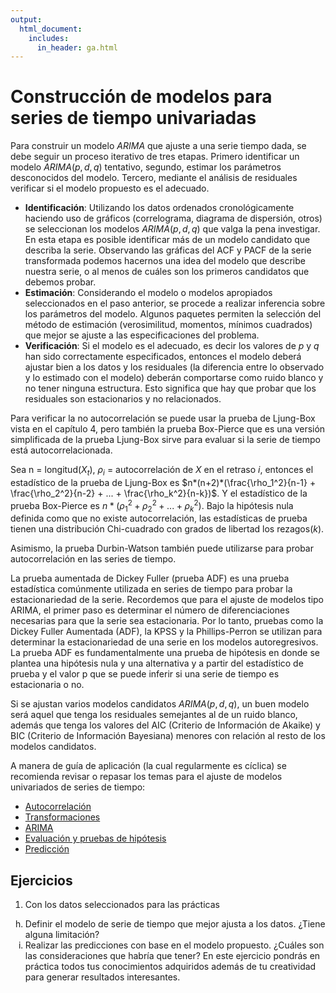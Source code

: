 ```yaml
---
output:
  html_document: 
    includes:
      in_header: ga.html
---
```

# Construcción de modelos para series de tiempo univariadas {#modelacion-univariada}

Para construir un modelo $ARIMA$ que ajuste a una serie tiempo dada, se debe seguir un proceso iterativo de tres etapas. Primero identificar un modelo $ARIMA(p,d,q)$ tentativo, segundo, estimar los parámetros desconocidos del modelo. Tercero, mediante el análisis de residuales verificar si el modelo propuesto es el adecuado.

+ **Identificación**: Utilizando los datos ordenados cronológicamente haciendo uso de gráficos (correlograma, diagrama de dispersión, otros) se seleccionan los modelos $ARIMA(p,d,q)$ que valga la pena investigar. En esta etapa es posible identificar más de un modelo candidato que describa la serie.
Observando las gráficas del ACF y PACF de la serie transformada podemos hacernos una idea del modelo que describe nuestra serie, o al menos de cuáles son los primeros candidatos que debemos probar.
+ **Estimación**: Considerando el modelo o modelos apropiados seleccionados en el paso anterior, se procede a realizar inferencia sobre los parámetros del modelo. Algunos paquetes permiten la selección del método de estimación (verosimilitud, momentos, mínimos cuadrados) que mejor se ajuste a las especificaciones del problema.
+ **Verificación**: Si el modelo es el adecuado, es decir los valores de $p$ y $q$ han sido correctamente especificados, entonces el modelo deberá ajustar bien a los datos y los residuales (la diferencia entre lo observado y lo estimado con el modelo) deberán comportarse como ruido blanco y no tener ninguna estructura. Esto significa que hay que probar que los residuales son estacionarios y no relacionados. 

Para verificar la no autocorrelación se puede usar la prueba de Ljung-Box vista en el capítulo 4, pero también la prueba Box-Pierce que es una versión simplificada de la prueba Ljung-Box sirve para evaluar si la serie de tiempo está autocorrelacionada. 

Sea n = longitud($X_t$), $\rho_i$ = autocorrelación de $X$ en el retraso $i$, entonces el estadístico de la prueba de Ljung-Box es $n*(n+2)*(\frac{\rho_1^2}{n-1} + \frac{\rho_2^2}{n-2} + ... + \frac{\rho_k^2}{n-k})$. Y el estadístico de la prueba Box-Pierce es $n*(\rho_1^2 + \rho_2^2 + ... + \rho_k^2)$. Bajo la hipótesis nula definida como que no existe autocorrelación, las estadísticas de prueba tienen una distribución Chi-cuadrado con grados de libertad los rezagos($k$).

Asimismo, la prueba Durbin-Watson también puede utilizarse para probar autocorrelación en las series de tiempo.

La prueba aumentada de Dickey Fuller (prueba ADF) es una prueba estadística comúnmente utilizada en series de tiempo para probar la estacionariedad de la serie. Recordemos que para el ajuste de modelos tipo ARIMA, el primer paso es determinar el número de diferenciaciones necesarias para que la serie sea estacionaria. Por lo tanto, pruebas como la Dickey Fuller Aumentada (ADF), la KPSS y la Phillips-Perron se utilizan para determinar la estacionariedad de una serie en los modelos autoregresivos. La prueba ADF es fundamentalmente una prueba de hipótesis en donde se plantea una hipótesis nula y una alternativa y a partir del estadístico de prueba y el valor p que se puede inferir si una serie de tiempo es estacionaria o no.

Si se ajustan varios modelos candidatos $ARIMA(p,d,q)$, un buen modelo será aquel que tenga los residuales semejantes al de un ruido blanco, además que tenga los valores del AIC (Criterio de Información de Akaike) y BIC (Criterio de Información Bayesiana) menores con relación al resto de los modelos candidatos.

A manera de guía de aplicación (la cual regularmente es cíclica) se recomienda revisar o repasar los temas para el ajuste de modelos univariados de series de tiempo:

+ [Autocorrelación](https://rstudio-pubs-static.s3.amazonaws.com/1071417_253bc2f164f4438b918aaaee3a3da291.html#autocorrelaci%C3%B3n)
+ [Transformaciones](https://rstudio-pubs-static.s3.amazonaws.com/1071417_253bc2f164f4438b918aaaee3a3da291.html#transformaciones)
+ [ARIMA](https://rstudio-pubs-static.s3.amazonaws.com/1071417_253bc2f164f4438b918aaaee3a3da291.html#arimapdq)
+ [Evaluación y pruebas de hipótesis](https://rstudio-pubs-static.s3.amazonaws.com/1071417_253bc2f164f4438b918aaaee3a3da291.html#evaluaci%C3%B3n-y-pruebas-de-hip%C3%B3tesis)
+ [Predicción](https://rstudio-pubs-static.s3.amazonaws.com/1071417_253bc2f164f4438b918aaaee3a3da291.html#predicci%C3%B3n)


## Ejercicios

1) Con los datos seleccionados para las prácticas
h. Definir el modelo de serie de tiempo que mejor ajusta a los datos. ¿Tiene alguna limitación?
i. Realizar las predicciones con base en el modelo propuesto. ¿Cuáles son las consideraciones que habría que tener?
En este ejercicio pondrás en práctica todos tus conocimientos adquiridos además de tu creatividad para generar resultados interesantes.